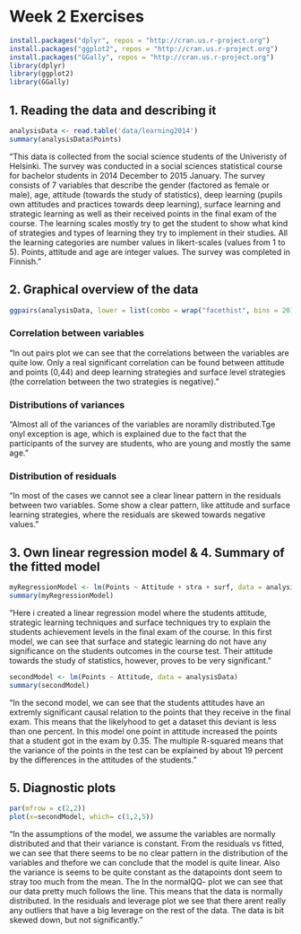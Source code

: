 # Week 2 Exercises

```r
install.packages("dplyr", repos = "http://cran.us.r-project.org")
install.packages("ggplot2", repos = "http://cran.us.r-project.org")
install.packages("GGally", repos = "http://cran.us.r-project.org")
library(dplyr)
library(ggplot2)
library(GGally)
```

## 1. Reading the data and describing it
```r
analysisData <- read.table('data/learning2014')
summary(analysisData$Points)
```

"This data is collected from the social science students of the Univeristy of Helsinki. The survey was conducted in a social sciences statistical course for bachelor students in 2014 December to 2015 January. The survey consists of 7 variables that describe the gender (factored as female or male), age, attitude (towards the study of statistics), deep learning (pupils own attitudes and practices towards deep learning), surface learning and strategic learning as well as their received points in the final exam of the course. The learning scales mostly try to get the student to show what kind of strategies and types of learning they try to implement in their studies. All the learning categories are number values in likert-scales (values from 1 to 5). Points, attitude and age are integer values. The survey was completed in Finnish."


## 2. Graphical overview of the data
```r
ggpairs(analysisData, lower = list(combo = wrap("facethist", bins = 20)))
```

### Correlation between variables

"In out pairs plot we can see that the correlations between the variables are quite low. Only a real significant correlation can be found between attitude and points (0,44) and deep learning strategies and surface level strategies (the correlation between the two strategies is negative)." 

### Distributions of variances
"Almost all of the variances of the variables are noramlly distributed.Tge onyl exception is age, which is explained due to the fact that the participants of the survey are students, who are young and mostly the same age."

### Distribution of residuals 
"In most of the cases we cannot see a clear linear pattern in the residuals between two variables. Some show a clear pattern, like attitude and surface learning strategies, where the residuals are skewed towards negative values."

## 3. Own linear regression model & 4. Summary of the fitted model
```r
myRegressionModel <- lm(Points ~ Attitude + stra + surf, data = analysisData)
summary(myRegressionModel)
```

"Here i created a linear regression model where the students attitude, strategic learning techniques and surface techniques try to explain the students achievement levels in the final exam of the course. In this first model, we can see that surface and stategic learning do not have any significance on the students outcomes in the course test. Their attitude towards the study of statistics, however, proves to be very significant."

```r
secondModel <- lm(Points ~ Attitude, data = analysisData)
summary(secondModel)
```

"In the second model, we can see that the students attitudes have an extremly significant causal relation to the points that they receive in the final exam. This means that the likelyhood to get a dataset this deviant is less than one percent. In this model one point in attitude increased the points that a student got in the exam by 0.35. The multiple R-squared means that the variance of the points in the test can be explained by about 19 percent by the differences in the attitudes of the students."

## 5. Diagnostic plots
```r
par(mfrow = c(2,2))
plot(x=secondModel, which= c(1,2,5))
```

"In the assumptions of the model, we assume the variables are normally distributed and that their variance is constant. From the residuals vs fitted, we can see that there seems to be no clear pattern in the distribution of the variables and thefore we can conclude that the model is quite linear. Also the variance is seems to be quite constant as the datapoints dont seem to stray too much from the mean. The  In the normalQQ- plot we can see that our data pretty much follows the line. This means that the data is normally distributed. In the residuals and leverage plot we see that there arent really any outliers that have a big leverage on the rest of the data. The data is bit skewed down, but not significantly."
